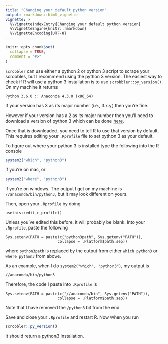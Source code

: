 ```yaml
---
title: "Changing your default python version"
output: rmarkdown::html_vignette
vignette: >
  %\VignetteIndexEntry{Changing your default python version}
  %\VignetteEngine{knitr::rmarkdown}
  %\VignetteEncoding{UTF-8}
---
```


```r
knitr::opts_chunk$set(
  collapse = TRUE,
  comment = "#>"
)
```

`scrobbler` can use either a python 2 or python 3 script to scrape your scrobbles, but I recommend using the python 3 version. The easiest way to check if R will use a python 3 installation is to use `scrobbler::py_version()`. On my machine it returns

```
Python 3.6.0 :: Anaconda 4.3.0 (x86_64)
```

If your version has 3 as its major number (i.e., 3.x.y) then you're fine. 

However if your version has a 2 as its major number then you'll need to download a version of python 3 which can be done [here](https://www.python.org/downloads/release/python-360/).

Once that is downloaded, you need to tell R to use that version by default. This requires editing your `.Rprofile` file to set python 3 as your default. 

To figure out where your python 3 is installed type the following into the R console

```r
system2("which", "python3")
```

if you're on mac, or 

```r
system2("where", "python3")
```

if you're on windows. The output I get on my machine is `//anaconda/bin/python3`, but it may look different on yours. 

Then, open your `.Rprofile` by doing

```
usethis::edit_r_profile()
```

Unless you've edited this before, it will probably be blank. Into your `.Rprofile`, paste the following

```
Sys.setenv(PATH = paste(c("python3path", Sys.getenv("PATH")),
                       collapse = .Platform$path.sep))
```

where `python3path` is replaced by the output from either `which python3` or `where python3` from above. 

As an example, when I do `system2("which", "python3")`, my output is 

`//anaconda/bin/python3`

Therefore, the code I paste into `.Rprofile` is 

```
Sys.setenv(PATH = paste(c("//anaconda/bin", Sys.getenv("PATH")),
                       collapse = .Platform$path.sep))
```
Note that I have removed the `/python3` bit from the end. 


Save and close your `.Rprofile` and restart R. Now when you run
```r
scrobbler::py_version()
```

It should return a python3 installation.
